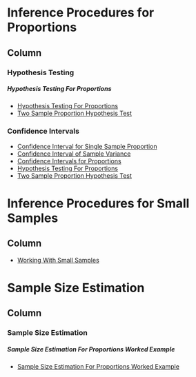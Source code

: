 


Inference Procedures for Proportions {data-navmenu="Inference Procedures"}
=====================================

Column {.tabset}
-------------------------------------------------


### Hypothesis Testing

<h5>Hypothesis Testing For Proportions</h5> 


* <a href = "https://youtu.be/fzIRjiSoW2o/">Hypothesis Testing For Proportions</a>
* <a href = "https://youtu.be/d97sSFMXSLQ/">Two Sample Proportion Hypothesis Test</a>



### Confidence Intervals 

* <a href="https://youtu.be/tz3Kyp7yUSQ/">	Confidence Interval for Single Sample Proportion	</a>	
* <a href="https://youtu.be/ZTK1R7tylh8/">	Confidence Interval of Sample Variance	</a>	
* <a href="https://youtu.be/oj9oo6aIVG4/">	Confidence Intervals for Proportions	</a>	
* <a href="https://youtu.be/fzIRjiSoW2o/">	Hypothesis Testing For Proportions	</a>	
* <a href="https://youtu.be/d97sSFMXSLQ/">	Two Sample Proportion Hypothesis Test	</a>	





Inference Procedures for Small Samples {data-navmenu="Inference Procedures"}
==================================================

Column {.tabset}
-------------------------------------------------

* <a href="https://youtu.be/5DY3j8nw5sg/">	Working With Small Samples	</a>	


Sample Size Estimation  {data-navmenu="Inference Procedures"}
==================================================

Column {.tabset}
-------------------------------------------------

### Sample Size Estimation 

<h5> Sample Size Estimation For Proportions Worked Example </h5>

* <a href = "https://youtu.be/ayErcU5xUQI/">Sample Size Estimation For Proportions Worked Example</a>


